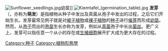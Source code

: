 {{Expand language|1=en|2=ja|status2=yes|time=2022-05-13T03:07:45+00:00}}
[[Image:Sunflower_seedlings.jpg|thumb]]幼苗]]
[[Image:Kiemtafel_(germination_table).jpg|thumb]]
'''发芽'''（{{lang-en|Germination}}，亦称为'''萌发'''）是指植物从种子中发出及真菌从孢子中发出的过程，之后它们开始生长。发芽最常见例子就是对[[有花植物|被子植物]]或[[裸子植物|裸子植物]]的[[种子|种子]]进行[[催芽|催芽]]而形成[[幼苗|幼苗]]。然而，从[[孢子|孢子]]而出的[[孢苗|孢苗]]生长亦称为发芽，例如从[[真菌|真菌]]孢子中长出[[菌丝|菌丝]]。更广义上，发芽可以指任意一个从小的存在或[[生殖细胞|生殖细胞]]展开扩大成为更大存在的过程。
{{Authority control}}
[[Category:种子|Category:种子]]
[[Category:植物形態學|Category:植物形態學]]

{{Horticulture-stub}}